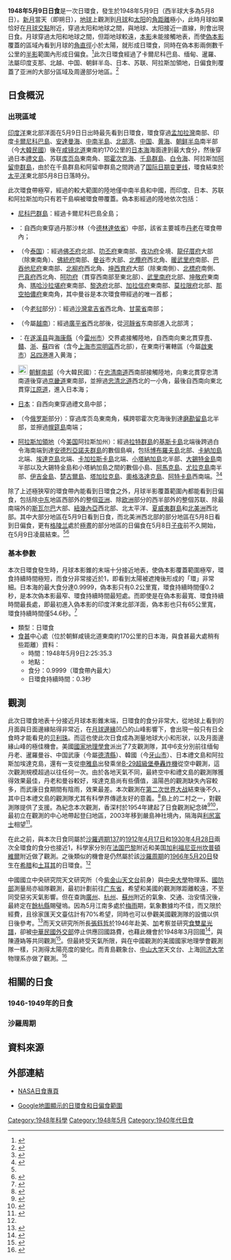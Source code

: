 {{NoteTA
|1=zh-cn:斯瓦尔巴; zh-tw:斯瓦巴
|2=zh-cn:贝利珠; zh-tw:倍里珠; zh-hk:倍里珠; zh-sg:贝利珠
}}
{{Infobox Solar eclipse
| Year        = 1948
| Month       = 5
| Day         = 9
| Type        = 日環食
| Image       = SE1948May09A.png
| Image size  = 200px
| Image intro = 1948年5月9日日環食路徑圖
  <!--   日食資料   -->
| Gamma       = 0.4133
| Mag         = 0.9999
| Saros       = 137
| Saros total = 70
| Saros seq   = 32
  <!--     食甚     -->
| Duration    = 0.3秒
| Location    = [[北朝鮮人民委員會|朝鮮]][[咸镜北道|咸镜北道]]東南約170公里的[[日本海|日本海]]
| Coords      = {{coord|39|49.1|N|131|13.0|E}}
| Width       = 0.2公里
  <!--   開始時間   -->
| Partial     = 
| Start type  = 
| Centre      = 
| Greatest    = 2:25:35.3
  <!--     倒數     -->
| hour        = 02
| minute      = 25
| second      = 35
| Duration_s  = 
}}

'''1948年5月9日日食'''是一次日環食，發生於1948年5月9日（西半球大多為5月8日）。[[新月|新月]]當天（即朔日），[[地球|地球]]上觀測到[[月球|月球]]和[[太阳|太阳]]的[[角距離|角距離]]極小，此時月球如果恰好在[[月球交點|月球交點]]附近，穿過太阳和地球之間，與地球、太阳接近一直線，則會出現日食。月球穿過太阳和地球之間，但距地球較遠，[[本影|本影]]未能接觸地表，而使[[偽本影|偽本影]]覆蓋的區域內看到月球的[[角直徑|角直徑]]小於太陽，就形成日環食，同時在偽本影兩側數千公里的[[半影|半影]]範圍內形成日偏食。<ref name="astron">{{cite web|author=樊忠玉|title=日（月）食|url=http://www.astron.ac.cn/bencandy-51-1630-1.htm|publisher=中国天文科普网|accessdate=2015-07-16|archive-date=2014-09-17|archive-url=https://web.archive.org/web/20140917080048/http://www.astron.ac.cn/bencandy-51-1630-1.htm|dead-url=no}}</ref>此次日環食經過了卡爾尼科巴島、缅甸、暹羅、法屬印度支那、北越、中国、朝鲜半岛、日本、苏联、阿拉斯加領地，日偏食則覆蓋了亚洲的大部分區域及周邊部分地區。<ref name="NASAGIF">{{cite web|author=Fred Espenak|title=Annular Solar Eclipse of 1948 May 09|url=http://eclipse.gsfc.nasa.gov/SEplot/SEplot1901/SE1948May09A.GIF|publisher=NASA Eclipse Web Site|accessdate=2015-07-16|archive-date=2020-10-21|archive-url=https://web.archive.org/web/20201021071417/https://eclipse.gsfc.nasa.gov/SEplot/SEplot1901/SE1948May09A.GIF|dead-url=no}}{{en}}</ref>

==日食概況==
===出現區域===
[[印度洋|印度洋]]東北部洋面在5月9日日出時最先看到日環食，環食穿過[[孟加拉灣|孟加拉灣]]南部、印度[[卡爾尼科巴島|卡爾尼科巴島]]、[[安達曼海|安達曼海]]、[[中南半島|中南半島]]、[[北部湾|北部湾]]、[[中国|中国]]、[[黄海|黄海]]、[[朝鲜半岛|朝鲜半岛]]南半部（今[[大韓民國|大韓民國]]）後在[[咸镜北道|咸镜北道]]東南約170公里的[[日本海|日本海]]海面達到最大食分，然後穿過日本[[禮文島|禮文島]]、苏联[[库页岛|库页岛]]東南角、[[鄂霍次克海|鄂霍次克海]]、[[千島群島|千島群島]]、[[白令海|白令海]]、阿拉斯加[[阿留申群島|阿留申群島]]，由於在千島群島和阿留申群島之間跨過了[[国际日期变更线|国际日期变更线]]，環食結束於[[太平洋|太平洋]]東北部5月8日日落時分。

此次環食帶極窄，經過的較大範圍的陸地僅中南半島和中國，而印度、日本、苏联和阿拉斯加均只有若干島嶼被環食帶覆蓋。偽本影經過的陸地依次包括：
*{{IND}}[[尼科巴群島|尼科巴群島]]：經過卡爾尼科巴島全島；
*{{MMR-1948}}：自西向東穿過丹那沙林（今[[德林達依省|德林達依省]]）中部，該省主要城市[[丹老|丹老]]在環食帶內；
*{{flag|THA|name=暹羅}}（今[[泰国|泰国]]）：經過[[佛丕府|佛丕府]]北部、[[叻丕府|叻丕府]]東南部、[[夜功府|夜功府]]全境、[[龍仔厝府|龍仔厝府]]大部（除東南角）、[[佛統府|佛統府]]南部、[[曼谷|曼谷]]市大部、[[北欖府|北欖府]]西北角、[[暖武里府|暖武里府]]南部、[[巴吞他尼府|巴吞他尼府]]東南部、[[北柳府|北柳府]]西北角、[[坤西育府|坤西育府]]大部（除東南側）、[[北標府|北標府]]南側、[[巴真府|巴真府]]西北角、[[呵叻府|呵叻府]]（貫穿西南部至東北部）、[[武里南府|武里南府]]北部、[[坤敬府|坤敬府]]東南角、[[瑪哈沙拉堪府|瑪哈沙拉堪府]]東南部、[[黎逸府|黎逸府]]北部、[[加拉信府|加拉信府]]東南部、[[莫拉限府|莫拉限府]]北部、[[那空拍儂府|那空拍儂府]]東南角，其中曼谷是本次環食帶經過的唯一首都；
*{{French Indochina}}（今[[老挝|老挝]]部分）：經過[[沙灣拿吉省|沙灣拿吉省]]西北角、[[甘蒙省|甘蒙省]]南部；
*{{flag|VDR|1945}}（今屬[[越南|越南]]）：經過[[廣平省|廣平省]]西北部後，從[[河靜省|河靜省]]东南部進入北部湾；
*{{CHN-1928}}：在[[遂溪县|遂溪县]]與[[海康縣|海康縣]]（今[[雷州市|雷州市]]）交界處接觸陸地，自西南向東北貫穿[[廣東省_(中華民國)|粤]]、[[江西省_(中華民國)|贛]]、[[浙江省_(中華民國)|浙]]、[[江蘇省_(中華民國)|蘇]]四省（含今[[上海市|上海市]][[崇明區|崇明區]]西北部），在東南行署轄區（今屬[[啟東市|啟東市]]）[[呂四港鎮|呂四港]]進入黄海；
*[[File:Flag_of_South_Korea_(1945-1948).svg|22px]] [[駐朝鮮美國陸軍司令部軍政廳|朝鮮南部]]（今大韓民國）：在[[忠清南道|忠清南道]]西南部接觸陸地，向東北貫穿忠清南道後穿過[[京畿道|京畿道]]東南部，並擦過[[忠清北道|忠清北道]]西北的一小角，最後自西南向東北貫穿[[江原道_(韓國)|江原道]]，進入日本海；
*{{flagicon|JPN|1945}} [[同盟國軍事佔領日本|日本]]：自西向東穿過禮文島中部；
*{{flag|USSR|1923}}（今[[俄罗斯|俄罗斯]]部分）：穿過库页岛東南角，橫跨鄂霍次克海後到達[[磨勘留島|磨勘留島]]北半部，並擦過[[幌筵島|幌筵島]]南端；
*{{flagicon|Alaska}} [[阿拉斯加領地|阿拉斯加領地]]（今[[美国|美国]]阿拉斯加州）：經過[[拉特群島|拉特群島]]的[[基斯卡島|基斯卡島]]北端後跨過白令海南端到達[[安德烈亞諾夫群島|安德烈亞諾夫群島]]的數個島嶼，包括[[博布羅夫島|博布羅夫島]]北部、[[卡納加島|卡納加島]]北端、[[埃達克島|埃達克島]]北端、[[卡加拉斯卡島|卡加拉斯卡島]]北端、[[小塔納加島|小塔納加島]]北半部、[[大錫特金島|大錫特金島]]南半部以及大錫特金島和小塔納加島之間的數個小島、[[阿馬克島|阿馬克島]]、[[尤拉克島|尤拉克島]]南半部、[[伊吉金島|伊吉金島]]、[[楚古爾島|楚古爾島]]、[[塔加拉克島|塔加拉克島]]、[[奧格洛達克島|奧格洛達克島]]、[[阿特卡島|阿特卡島]]西南端。<ref>{{cite web|author=Fred Espenak|title=Annular Solar Eclipse of 1948 May 09 - Google Maps and Solar Eclipse Paths|url=http://eclipse.gsfc.nasa.gov/SEgoogle/SEgoogle1901/SE1948May09Agoogle.html|publisher=NASA Eclipse Web Site|accessdate=2015-07-16|archive-date=2020-10-20|archive-url=https://web.archive.org/web/20201020163133/https://eclipse.gsfc.nasa.gov/SEgoogle/SEgoogle1901/SE1948May09Agoogle.html|dead-url=no}}{{en}}</ref><ref>{{cite web|author=Xavier M. Jubier|title=Japon - Eclipse Annulaire de Soleil du 9 mai 1948 - Cartographie Interactive Google (Japan - 1948 May 9 Annular Solar Eclipse - Interactive Google Map)|url=http://xjubier.free.fr/site_pages/solar_eclipses/ASE_1948_GoogleMapFull.html|accessdate=2016-01-10|archive-date=2019-09-05|archive-url=https://web.archive.org/web/20190905052348/http://xjubier.free.fr/site_pages/solar_eclipses/ASE_1948_GoogleMapFull.html|dead-url=no}}{{fr}}{{en}}</ref>

除了上述極狹窄的環食帶內能看到日環食之外，月球半影覆蓋範圍內都能看到日偏食，包括除[[中东|中东]]地區西部外的整個[[亚洲|亚洲]]、除[[欧洲|欧洲]]部分的西半部外的整個苏联、除最南端外的[[斯瓦尔巴|斯瓦尔巴]]大部、[[紐幾內亞|紐幾內亞]]西北部、北太平洋、[[夏威夷群島|夏威夷群島]]和[[北美洲|北美洲]]西北部。其中大部分地區在5月9日看到日食，而北美洲西北部的部分地區在5月8日看到日偏食，更有[[格陵兰|格陵兰]]處於[[極晝|極晝]]的部分地區的日偏食在5月8日[[子夜|子夜]]前不久開始，在5月9日凌晨結束。<ref name="NASAGIF"/><ref>{{cite web|author=Fred Espenak|title=Catalog of Solar Eclipses (1901 to 2000)|url=http://eclipse.gsfc.nasa.gov/SEcat5/SE1901-2000.html|publisher=NASA Eclipse Web Site|accessdate=2013-04-14|archive-date=2008-08-29|archive-url=https://web.archive.org/web/20080829151131/http://eclipse.gsfc.nasa.gov/SEcat5/SE1901-2000.html|dead-url=no}}{{en}}</ref>

===基本參數===
本次日環食發生時，月球本影錐的末端十分接近地表，使偽本影覆蓋範圍極窄，環食持續時間極短，而食分非常接近於1，即看到太陽被遮掩後形成的「環」非常細。日本海的最大食分達0.9999，偽本影只有0.2公里寬，環食持續時間僅0.2秒，是本次偽本影最窄、環食持續時間最短處。而即使是在偽本影最寬、環食持續時間最長處，即最初進入偽本影的印度洋東北部洋面，偽本影也只有65公里寬，環食持續時間僅54.6秒。<ref>{{cite web|author=Fred Espenak|title=Path of the Annular Solar Eclipse of 1948 May 09|url=http://eclipse.gsfc.nasa.gov/SEpath/SEpath1901/SE1948May09Apath.html|publisher=NASA Eclipse Web Site|accessdate=2015-03-28|archive-date=2020-10-20|archive-url=https://web.archive.org/web/20201020092447/https://eclipse.gsfc.nasa.gov/SEpath/SEpath1901/SE1948May09Apath.html|dead-url=no}}{{en}}</ref>

{{NoteUTC}}
* 類型：日環食
*[[食甚|食甚]]中心處（位於朝鮮咸镜北道東南約170公里的日本海，與食甚最大處稍有些距離）資料：
** 時間：1948年5月9日2:25:35.3
** 地點：{{coord|39|49.1|N|131|13.0|E}}
** 食分：0.9999（環食帶內最大）
** 日環食持續時間：0.3秒

==觀測==
此次日環食地表十分接近月球本影錐末端，日環食的食分非常大，從地球上看到的月面與日面邊緣貼得非常近，在[[月球邊緣|月球邊緣]]凹凸的山峰影響下，會出現一般只有日全食時才能看見的[[贝利珠|贝利珠]]。而這也使此次日食成為測量地球大小和形狀，以及月面邊緣山峰的極佳機會。美國[[國家地理學會|國家地理學會]]派出了7支觀測隊，其中6支分別前往缅甸丹老、暹羅曼谷、中国武康（今屬[[德清縣|德清縣]]）、韓國{{link-ko|牙山郡 (郡)|아산군|牙山郡}}{{link-ko|溫陽市|온양시|溫陽邑}}（今[[牙山市|牙山市]]{{link-ko|溫陽洞|온양동}}）、日本禮文島和阿拉斯加埃達克島，還有一支從[[申雅島|申雅島]]出發乘坐[[B-29超級堡壘轟炸機|B-29超級堡壘轟炸機]]從空中觀測，這次觀測規模超過以往任何一次。由於各地天氣不同，最終空中和禮文島的觀測隊獲得效果最佳，丹老和曼谷較好，埃達克島尚有些價值，溫陽邑的觀測缺失內容較多，而武康日食期間有陰雨，效果最差。本次觀測在[[第二次世界大战|第二次世界大战]]結束後不久，其中日本禮文島的觀測隊尤其有科學界傳遞友好的意義。<ref>{{cite web|author=Kinney, William A., Moore, W. Robert, Williams, Maynard Owen, William A. Kinney, W. Robert Moore and Maynard Owen Williams|title=Operation Eclipse: 1948|url=http://ngm-beta.nationalgeographic.com/archive/operation-eclipse-1948/|publisher=National Geographic Magazine|accessdate=2015-03-27|archive-date=2019-08-21|archive-url=https://web.archive.org/web/20190821131031/https://www.nationalgeographic.com/magazine/|dead-url=no}}{{en}}</ref>島上的二村之一，{{link-ja|香深村|香深村}}對觀測隊提供了支援。為紀念本次觀測，香深村於1954年建起了日食觀測紀念碑<ref name="xjubier">{{cite web|author=Xavier M. Jubier|title=Eclipse annulaire de Soleil du 9 mai 1948 depuis le Japon (Annular Solar Eclipse of 1948 May 9 in Japan)|url=http://xjubier.free.fr/site_pages/solar_eclipses/ASE_19480509_pg01.html|accessdate=2015-03-27|archive-date=2019-08-27|archive-url=https://web.archive.org/web/20190827170503/http://xjubier.free.fr/site_pages/solar_eclipses/ASE_19480509_pg01.html|dead-url=no}}{{fr}}{{en}}</ref><ref>{{cite web|script-title=1948年5月9日 - 礼文島でたった1秒の金環日食|url=http://eclipse-navi.com/ichiran/nendai/1900to1999/1948.html|publisher=日食ナビ|language=ja|accessdate=2015年3月28日|archive-date=2016年3月5日|archive-url=https://web.archive.org/web/20160305220339/http://eclipse-navi.com/ichiran/nendai/1900to1999/1948.html|dead-url=no}}</ref>，最初立在觀測的中心地帶起登臼地區，2003年移到嚴島神社境內，隔海與[[利尻富士町|利尻富士]]相望<ref>{{cite web|script-title=礼文島における金環日蝕観測|url=http://www.hk-curators.jp/archives/1634|publisher=北海道博物館協会|language=ja|accessdate=2015-03-28|archive-date=2020-10-25|archive-url=https://web.archive.org/web/20201025112533/http://www.hk-curators.jp/archives/1634|dead-url=no}}</ref>。

在此之前，與本次日食同屬於[[日食沙羅週期137|沙羅週期137]]的[[1912年4月17日日食|1912年4月17日]]和[[1930年4月28日日食|1930年4月28日]]兩次全環食的食分也接近1，科學家分別在[[法国|法国]][[巴黎|巴黎]]附近和美国[[加利福尼亚州|加利福尼亚州]][[坎普頓維爾_(加利福尼亞州)|坎普頓維爾]]附近做了觀測。之後類似的機會是仍然屬於該[[沙羅周期|沙羅周期]]的[[1966年5月20日日食|1966年5月20日]]發生在[[希腊|希腊]]和[[土耳其|土耳其]]的日環食。<ref name="xjubier"/>

中國國立中央研究院天文研究所（今[[紫金山天文台|紫金山天文台]]前身）與[[國立中央大學_(南京)|中央大學]]物理系、[[中華民國國防部|國防部]]測量局亦組隊觀測，最初計劃前往[[广东省|广东省]]，希望和美國的觀測隊距離較遠，不至同受惡劣天氣影響。但在查詢[[广州市|廣州]]、[[杭州市|杭州]]、[[苏州市|蘇州]]附近的氣象、交通、治安情況後，最終定在[[餘杭縣|餘杭縣]]賜璧塢。因為5月江南多處於[[梅雨|梅雨]]期，氣象數據均不佳，而又限於經費，且徐家匯天文臺估計有70%希望，同時也可以參觀美國觀測隊的設備以供日後參考。<ref>{{cite journal|author=陳遵媯|title=餘杭觀測日食經過|journal=宇宙|pages=84-85|year=1948}}</ref>而天文研究所所長[[張鈺哲|張鈺哲]]於1946年赴美、[[加拿大|加]]考察並研究[[食雙星|食雙星]][[光學頻譜|光譜]]，卻被[[中華民國外交部|中華民國外交部]]停止供應回國路費，也藉此機會於1948年3月回國<ref>{{cite web|title=张钰哲|url=http://www.mdwhyjh.com/mdwh/wenhuamingren/358.html|publisher=閩都文化研究會|accessdate=2015-03-28|archive-date=2019-08-31|archive-url=https://web.archive.org/web/20190831105044/http://www.mdwhyjh.com/mdwh/wenhuamingren/358.html|dead-url=no}}</ref>，與陳遵媯等共同觀測<ref>{{cite web|title=大事记（1912-1982）|url=http://astronomy.pmo.cas.cn/qt/cas90/201107/P020110906377172205092.doc|publisher=[[中國天文學會|中國天文學會]]|accessdate=2015-03-28|archive-date=2020-05-15|archive-url=https://web.archive.org/web/20200515163508/http://astronomy.pmo.cas.cn/qt/cas90/201107/P020110906377172205092.doc|dead-url=no}}</ref>。但最終受天氣所限，與在中國觀測的美國國家地理學會觀測隊一樣，只測得太陽亮度的變化。而青島觀象台、[[中山大学|中山大学]]天文台、上海[[同济大学|同济大学]]物理系亦做了觀測。<ref>{{cite web|author=白壽彝|title=《中国通史》第十二卷 近代后编（1919－1949）（下册）·第四节 日食观测|url=http://www.dushu.com/showbook/101155/1040429.html|accessdate=2015-03-28|archive-date=2019-11-10|archive-url=https://web.archive.org/web/20191110015519/https://www.dushu.com/showbook/101155/1040429.html|dead-url=no}}</ref>

==相關的日食==

===1946-1949年的日食===
{{Solar eclipse set 1946-1949}}

===沙羅周期===
{{Solar Saros series 137}}

== 資料來源 ==
{{reflist}}

== 外部連結 ==
{{日食主題}}
* [http://eclipse.gsfc.nasa.gov/solar.html NASA日食專頁]{{Wayback|url=http://eclipse.gsfc.nasa.gov/solar.html |date=20190108200537 }}{{en}}
{{Solar eclipse NASA reference|1901/SE1948May09A}}
* [http://xjubier.free.fr/site_pages/solar_eclipses/ASE_1948_GoogleMapFull.html Google地圖顯示的日環食和日偏食範圍]{{Wayback|url=http://xjubier.free.fr/site_pages/solar_eclipses/ASE_1948_GoogleMapFull.html |date=20190905052348 }}{{fr}}{{en}}
{{Solar eclipses
|nature=日環食
|previous=[[1947年11月12日日食|1947年11月12日日食]]|natureprevious=日環食
|previoussamenature=[[1947年11月12日日食|1947年11月12日日食]]
|next=[[1948年11月1日日食|1948年11月1日日食]]|naturenext=日全食
|nextsamenature=[[1950年3月18日日食|1950年3月18日日食]]
}}

{{日食}}

[[Category:1948年科學|Category:1948年科學]]
[[Category:1948年5月|Category:1948年5月]]
[[Category:1940年代日食|Category:1940年代日食]]